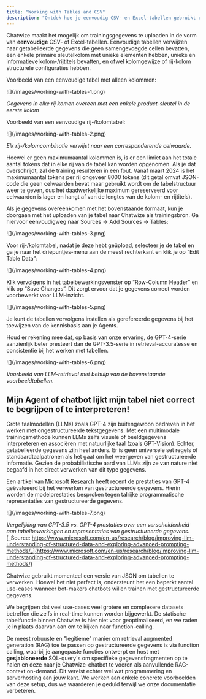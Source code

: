```yaml
---
title: "Working with Tables and CSV"
description: "Ontdek hoe je eenvoudig CSV- en Excel-tabellen gebruikt om Chatwize te trainen met gestructureerde gegevens."
---
```


Chatwize maakt het mogelijk om trainingsgegevens te uploaden in de vorm van **eenvoudige** CSV- of Excel-tabellen. Eenvoudige tabellen verwijzen naar getabelleerde gegevens die geen samengevoegde cellen bevatten, een enkele primaire sleutelkolom met unieke elementen hebben, unieke en informatieve kolom-/rijtitels bevatten, en ofwel kolomgewijze of rij-kolom structurele configuraties hebben.

Voorbeeld van een eenvoudige tabel met alleen kolommen:

<Frame>
  ![](/images/working-with-tables-1.png)
</Frame>

_Gegevens in elke rij komen overeen met een enkele product-sleutel in de eerste kolom_

Voorbeeld van een eenvoudige rij-/kolomtabel:

<Frame>
  ![](/images/working-with-tables-2.png)
</Frame>

_Elk rij-/kolomcombinatie verwijst naar een corresponderende celwaarde._

Hoewel er geen maximumaantal kolommen is, is er een limiet aan het totale aantal tokens dat in elke rij van de tabel kan worden opgenomen. Als je dat overschrijdt, zal de training resulteren in een fout. Vanaf maart 2024 is het maximumaantal tokens per rij ongeveer 8000 tokens (dit getal omvat JSON-code die geen celwaarden bevat maar gebruikt wordt om de tabelstructuur weer te geven, dus het daadwerkelijke maximum gereserveerd voor celwaarden is lager en hangt af van de lengtes van de kolom- en rijtitels).

Als je gegevens overeenkomen met het bovenstaande formaat, kun je doorgaan met het uploaden van je tabel naar Chatwize als trainingsbron. Ga hiervoor eenvoudigweg naar Sources -\> Add Sources -\> Tables:

<Frame>
  ![](/images/working-with-tables-3.png)
</Frame>

Voor rij-/kolomtabel, nadat je deze hebt geüpload, selecteer je de tabel en ga je naar het driepuntjes-menu aan de meest rechterkant en klik je op “Edit Table Data”:

<Frame>
  ![](/images/working-with-tables-4.png)
</Frame>

Klik vervolgens in het tabelbewerkingsvenster op “Row-Column Header” en klik op “Save Changes”. Dit zorgt ervoor dat je gegevens correct worden voorbewerkt voor LLM-inzicht.

<Frame>
  ![](/images/working-with-tables-5.png)
</Frame>

Je kunt de tabellen vervolgens instellen als gerefereerde gegevens bij het toewijzen van de kennisbasis aan je Agents.

Houd er rekening mee dat, op basis van onze ervaring, de GPT-4-serie aanzienlijk beter presteert dan de GPT-3.5-serie in retrieval-accuratesse en consistentie bij het werken met tabellen.

<Frame>
  ![](/images/working-with-tables-6.png)
</Frame>

_Voorbeeld van LLM-retrieval met behulp van de bovenstaande voorbeeldtabellen._

## Mijn Agent of chatbot lijkt mijn tabel niet correct te begrijpen of te interpreteren\!

Grote taalmodellen (LLMs) zoals GPT-4 zijn buitengewoon bedreven in het werken met ongestructureerde tekstgegevens. Met een multimodale trainingsmethode kunnen LLMs zelfs visuele of beeldgegevens interpreteren en associëren met natuurlijke taal (zoals GPT-Vision). Echter, getabelleerde gegevens zijn heel anders. Er is geen universele set regels of standaardtaalpatronen als het gaat om het weergeven van gestructureerde informatie. Gezien de probabilistische aard van LLMs zijn ze van nature niet begaafd in het direct verwerken van dit type gegevens.

Een artikel van [Microsoft Research](https://www.microsoft.com/en-us/research/blog/improving-llm-understanding-of-structured-data-and-exploring-advanced-prompting-methods/) heeft recent de prestaties van GPT-4 geëvalueerd bij het verwerken van gestructureerde gegevens. Hierin worden de modelprestaties besproken tegen talrijke programmatische representaties van gestructureerde gegevens.

<Frame>
  ![](/images/working-with-tables-7.png)
</Frame>

_Vergelijking van GPT-3.5 vs. GPT-4 prestaties over een verscheidenheid aan tabelbewerkingen en representaties van gestructureerde gegevens._\
[_Source: https://www.microsoft.com/en-us/research/blog/improving-llm-understanding-of-structured-data-and-exploring-advanced-prompting-methods/_](https://www.microsoft.com/en-us/research/blog/improving-llm-understanding-of-structured-data-and-exploring-advanced-prompting-methods/)

Chatwize gebruikt momenteel een versie van JSON om tabellen te verwerken. Hoewel het niet perfect is, ondersteunt het een beperkt aantal use-cases wanneer bot-makers chatbots willen trainen met gestructureerde gegevens.

We begrijpen dat veel use-cases veel grotere en complexere datasets betreffen die zelfs in real-time kunnen worden bijgewerkt. De statische tabelfunctie binnen Chatwize is hier niet voor geoptimaliseerd, en we raden je in plaats daarvan aan om te kijken naar function-calling.

De meest robuuste en "legitieme" manier om retrieval augmented generation (RAG) toe te passen op gestructureerde gegevens is via function calling, waarbij je aangepaste functies ontwerpt en host met **gesjabloneerde** SQL-query's om specifieke gegevensfragmenten op te halen en deze naar je Chatwize-chatbot te voeren als aanvullende RAG-context on-demand. Dit vereist echter wel wat programmering en serverhosting aan jouw kant. We werken aan enkele concrete voorbeelden van deze setup, dus we waarderen je geduld terwijl we onze documentatie verbeteren.